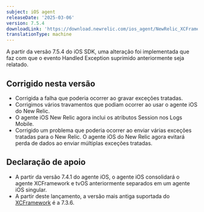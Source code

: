 ```yaml
---
subject: iOS agent
releaseDate: '2025-03-06'
version: 7.5.4
downloadLink: 'https://download.newrelic.com/ios_agent/NewRelic_XCFramework_Agent_7.5.4.zip'
translationType: machine
---
```


<Callout variant="important">
  A partir da versão 7.5.4 do iOS SDK, uma alteração foi implementada que faz com que o evento Handled Exception suprimido anteriormente seja relatado.
</Callout>

## Corrigido nesta versão

* Corrigida a falha que poderia ocorrer ao gravar exceções tratadas.
* Corrigimos vários travamentos que podiam ocorrer ao usar o agente iOS do New Relic.
* O agente iOS New Relic agora inclui os atributos Session nos Logs Mobile.
* Corrigido um problema que poderia ocorrer ao enviar várias exceções tratadas para o New Relic. O agente iOS do New Relic agora evitará perda de dados ao enviar múltiplas exceções tratadas.

## Declaração de apoio

* A partir da versão 7.4.1 do agente iOS, o agente iOS consolidará o agente XCFramework e tvOS anteriormente separados em um agente iOS singular.
* A partir deste lançamento, a versão mais antiga suportada do [XCFramework](/docs/release-notes/mobile-release-notes/ios-release-notes/xcframework-agent-736) é a 7.3.6.